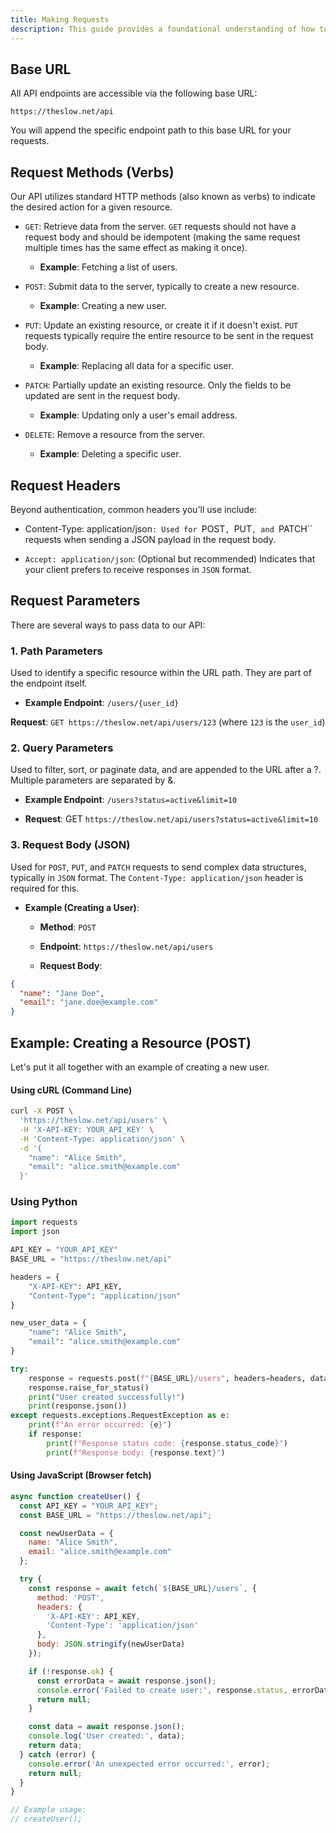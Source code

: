 ```yaml
---
title: Making Requests
description: This guide provides a foundational understanding of how to construct and send requests to our API. All interactions with our API are done via standard HTTP methods over HTTPS.
---
```



## Base URL
All API endpoints are accessible via the following base URL:

``https://theslow.net/api``

You will append the specific endpoint path to this base URL for your requests.

## Request Methods (Verbs)
Our API utilizes standard HTTP methods (also known as verbs) to indicate the desired action for a given resource.

- ``GET``: Retrieve data from the server. ``GET`` requests should not have a request body and should be idempotent (making the same request multiple times has the same effect as making it once).

    - **Example**: Fetching a list of users.

- ``POST``: Submit data to the server, typically to create a new resource.

    - **Example**: Creating a new user.

- ``PUT``: Update an existing resource, or create it if it doesn't exist. ``PUT`` requests typically require the entire resource to be sent in the request body.

    - **Example**: Replacing all data for a specific user.

- ``PATCH``: Partially update an existing resource. Only the fields to be updated are sent in the request body.

    - **Example**: Updating only a user's email address.

- ``DELETE``: Remove a resource from the server.

    - **Example**: Deleting a specific user.

<AuthSnippet/>

## Request Headers
Beyond authentication, common headers you'll use include:

- Content-Type: application/json``: Used for ``POST``, ``PUT``, and ``PATCH`` requests when sending a JSON payload in the request body.

- ``Accept: application/json``: (Optional but recommended) Indicates that your client prefers to receive responses in ``JSON`` format.

## Request Parameters
There are several ways to pass data to our API:

### 1. Path Parameters
Used to identify a specific resource within the URL path. They are part of the endpoint itself.

- **Example Endpoint**: ``/users/{user_id}``

**Request**: ``GET https://theslow.net/api/users/123`` (where ``123`` is the ``user_id``)

### 2. Query Parameters
Used to filter, sort, or paginate data, and are appended to the URL after a ?. Multiple parameters are separated by &.

- **Example Endpoint**: ``/users?status=active&limit=10``

- **Request**: GET ``https://theslow.net/api/users?status=active&limit=10``

### 3. Request Body (JSON)
Used for ``POST``, ``PUT``, and ``PATCH`` requests to send complex data structures, typically in ``JSON`` format. The ``Content-Type: application/json`` header is required for this.

- **Example (Creating a User)**:

    - **Method**: ``POST``

    - **Endpoint**: ``https://theslow.net/api/users``

   - **Request Body**:
```json
{
  "name": "Jane Doe",
  "email": "jane.doe@example.com"
}
```
## Example: Creating a Resource (POST)
Let's put it all together with an example of creating a new user.

#### Using cURL (Command Line)
```bash
curl -X POST \
  'https://theslow.net/api/users' \
  -H 'X-API-KEY: YOUR_API_KEY' \
  -H 'Content-Type: application/json' \
  -d '{
    "name": "Alice Smith",
    "email": "alice.smith@example.com"
  }'
```

### Using Python
```python
import requests
import json

API_KEY = "YOUR_API_KEY"
BASE_URL = "https://theslow.net/api"

headers = {
    "X-API-KEY": API_KEY,
    "Content-Type": "application/json"
}

new_user_data = {
    "name": "Alice Smith",
    "email": "alice.smith@example.com"
}

try:
    response = requests.post(f"{BASE_URL}/users", headers=headers, data=json.dumps(new_user_data))
    response.raise_for_status()
    print("User created successfully!")
    print(response.json())
except requests.exceptions.RequestException as e:
    print(f"An error occurred: {e}")
    if response:
        print(f"Response status code: {response.status_code}")
        print(f"Response body: {response.text}")
```
#### Using JavaScript (Browser fetch)
```js
async function createUser() {
  const API_KEY = "YOUR_API_KEY";
  const BASE_URL = "https://theslow.net/api";

  const newUserData = {
    name: "Alice Smith",
    email: "alice.smith@example.com"
  };

  try {
    const response = await fetch(`${BASE_URL}/users`, {
      method: 'POST',
      headers: {
        'X-API-KEY': API_KEY,
        'Content-Type': 'application/json'
      },
      body: JSON.stringify(newUserData)
    });

    if (!response.ok) {
      const errorData = await response.json();
      console.error('Failed to create user:', response.status, errorData.error);
      return null;
    }

    const data = await response.json();
    console.log('User created:', data);
    return data;
  } catch (error) {
    console.error('An unexpected error occurred:', error);
    return null;
  }
}

// Example usage:
// createUser();
```

<SupportSnippet/>